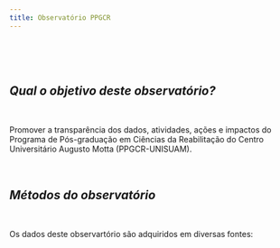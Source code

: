 ```yaml
---
title: Observatório PPGCR
---
```

<br>
<br>
<br>

## *Qual o objetivo deste observatório?*

<br>

Promover a transparência dos dados, atividades, ações e impactos do Programa de Pós-graduação em Ciências da Reabilitação do Centro Universitário Augusto Motta (PPGCR-UNISUAM).

<br>

## *Métodos do observatório*

<br>

Os dados deste observartório são adquiridos em diversas fontes:
